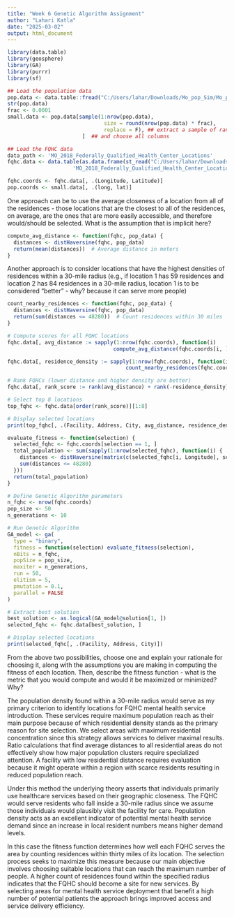 ---
title: "Week 6 Genetic Algorithm Assignment"
author: "Lahari Katla"
date: "2025-03-02"
output: html_document
---

```{r}
library(data.table)
library(geosphere)
library(GA)
library(purrr)
library(sf)

## Load the population data
pop.data <- data.table::fread("C:/Users/lahar/Downloads/Mo_pop_Sim/Mo_pop_Sim.csv")
str(pop.data)
frac <- 0.0001
small.data <- pop.data[sample(1:nrow(pop.data),
                               size = round(nrow(pop.data) * frac),
                               replace = F), ## extract a sample of randomlychosen 1% rows
                        ]  ## and choose all columns

## Load the FQHC data
data_path <- 'MO_2018_Federally_Qualified_Health_Center_Locations'
fqhc.data <- data.table(as.data.frame(st_read("C:/Users/lahar/Downloads/MO_2018_Federally_Qualified_Health_Center_Locations/MO_2018_Federally_Qualified_Health_Center_Locations",
                     'MO_2018_Federally_Qualified_Health_Center_Locations')))
```

```{r}
fqhc.coords <- fqhc.data[, .(Longitude, Latitude)]
pop.coords <- small.data[, .(long, lat)]
```


One approach can be to use the average closeness of a location from all of the residences - those locations that are the closest to all of the residences, on average, are the ones that are more easily accessible, and therefore would/should be selected. What is the assumption that is implicit here?

```{r}
compute_avg_distance <- function(fqhc, pop_data) {
  distances <- distHaversine(fqhc, pop_data)
  return(mean(distances))  # Average distance in meters
}

```



Another approach is to consider locations that have the highest densities of residences within a 30-mile radius (e.g., if location 1 has 59 residences and location 2 has 84 residences in a 30-mile radius, location 1 is to be considered "better" - why? because it can serve more people)

```{r}
count_nearby_residences <- function(fqhc, pop_data) {
  distances <- distHaversine(fqhc, pop_data)
  return(sum(distances <= 48280))  # Count residences within 30 miles
}
```

```{r}
# Compute scores for all FQHC locations
fqhc.data[, avg_distance := sapply(1:nrow(fqhc.coords), function(i) 
                                  compute_avg_distance(fqhc.coords[i, ], pop.coords))]

fqhc.data[, residence_density := sapply(1:nrow(fqhc.coords), function(i) 
                                      count_nearby_residences(fqhc.coords[i, ], pop.coords))]

# Rank FQHCs (lower distance and higher density are better)
fqhc.data[, rank_score := rank(avg_distance) + rank(-residence_density)]

# Select top 8 locations
top_fqhc <- fqhc.data[order(rank_score)][1:8]

# Display selected locations
print(top_fqhc[, .(Facility, Address, City, avg_distance, residence_density)])
```


```{r}
evaluate_fitness <- function(selection) {
  selected_fqhc <- fqhc.coords[selection == 1, ]
  total_population <- sum(sapply(1:nrow(selected_fqhc), function(i) {
    distances <- distHaversine(matrix(c(selected_fqhc[i, Longitude], selected_fqhc[i, Latitude]), ncol=2), pop.coords)
    sum(distances <= 48280)
  }))
  return(total_population)
}

# Define Genetic Algorithm parameters
n_fqhc <- nrow(fqhc.coords)
pop_size <- 50
n_generations <- 10

# Run Genetic Algorithm
GA_model <- ga(
  type = "binary",
  fitness = function(selection) evaluate_fitness(selection),
  nBits = n_fqhc,
  popSize = pop_size,
  maxiter = n_generations,
  run = 50,
  elitism = 5,
  pmutation = 0.1,
  parallel = FALSE
)

# Extract best solution
best_solution <- as.logical(GA_model@solution[1, ])
selected_fqhc <- fqhc.data[best_solution, ]

# Display selected locations
print(selected_fqhc[, .(Facility, Address, City)])
```





From the above two possibilities, choose one and explain your rationale for choosing it, along with the assumptions you are making in computing the fitness of each location. Then, describe the fitness function - what is the metric that you would compute and would it be maximized or minimized? Why?


The population density found within a 30-mile radius would serve as my primary criterion to identify locations for FQHC mental health service introduction. These services require maximum population reach as their main purpose because of which residential density stands as the primary reason for site selection. We select areas with maximum residential concentration since this strategy allows services to deliver maximal results. Ratio calculations that find average distances to all residential areas do not effectively show how major population clusters require specialized attention. A facility with low residential distance requires evaluation because it might operate within a region with scarce residents resulting in reduced population reach.

Under this method the underlying theory asserts that individuals primarily use healthcare services based on their geographic closeness. The FQHC would serve residents who fall inside a 30-mile radius since we assume those individuals would plausibly visit the facility for care. Population density acts as an excellent indicator of potential mental health service demand since an increase in local resident numbers means higher demand levels.

In this case the fitness function determines how well each FQHC serves the area by counting residences within thirty miles of its location. The selection process seeks to maximize this measure because our main objective involves choosing suitable locations that can reach the maximum number of people. A higher count of residences found within the specified radius indicates that the FQHC should become a site for new services. By selecting areas for mental health service deployment that benefit a high number of potential patients the approach brings improved access and service delivery efficiency.

